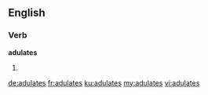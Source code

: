 ==English==
===Verb===
'''adulates'''
#{{third-person singular of|adulate}}

[[de:adulates]]
[[fr:adulates]]
[[ku:adulates]]
[[my:adulates]]
[[vi:adulates]]